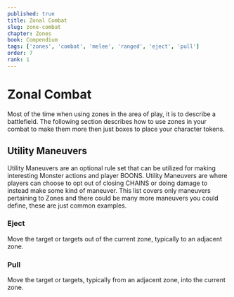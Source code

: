 ```yaml
---
published: true
title: Zonal Combat
slug: zone-combat
chapter: Zones
book: Compendium
tags: ['zones', 'combat', 'melee', 'ranged', 'eject', 'pull']
order: 7
rank: 1
---
```


# Zonal Combat

Most of the time when using zones in the area of play, it is to describe a battlefield. The following section describes how to use zones in your combat to make them more then just boxes to place your character tokens.

## Utility Maneuvers

Utility Maneuvers are an optional rule set that can be utilized for making interesting Monster actions and player BOONS. Utility Maneuvers are where players can choose to opt out of closing CHAINS or doing damage to instead make some kind of maneuver. This list covers only maneuvers pertaining to Zones and there could be many more maneuvers you could define, these are just common examples.

### Eject

Move the target or targets out of the current zone, typically to an adjacent zone.

### Pull

Move the target or targets, typically from an adjacent zone, into the current zone.
